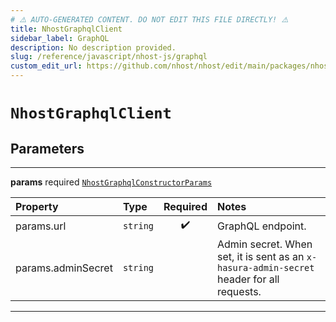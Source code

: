 ```yaml
---
# ⚠️ AUTO-GENERATED CONTENT. DO NOT EDIT THIS FILE DIRECTLY! ⚠️
title: NhostGraphqlClient
sidebar_label: GraphQL
description: No description provided.
slug: /reference/javascript/nhost-js/graphql
custom_edit_url: https://github.com/nhost/nhost/edit/main/packages/nhost-js/src/clients/graphql.ts#L44
---
```


# `NhostGraphqlClient`

## Parameters

---

**<span className="parameter-name">params</span>** <span className="optional-status">required</span> [`NhostGraphqlConstructorParams`](/reference/docgen/javascript/nhost-js/types/nhost-graphql-constructor-params)

| Property                                                                                       | Type     | Required | Notes                                                                                     |
| :--------------------------------------------------------------------------------------------- | :------- | :------: | :---------------------------------------------------------------------------------------- |
| <span className="parameter-name"><span className="light-grey">params.</span>url</span>         | `string` |    ✔️    | GraphQL endpoint.                                                                         |
| <span className="parameter-name"><span className="light-grey">params.</span>adminSecret</span> | `string` |          | Admin secret. When set, it is sent as an `x-hasura-admin-secret` header for all requests. |

---

